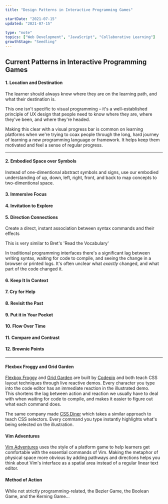 ```yaml
---
title: "Design Patterns in Interactive Programming Games"

startDate: "2021-07-15"
updated: "2021-07-15"

type: "note"
topics: ["Web Development", "JavaScript", "Collaborative Learning"]
growthStage: "Seedling"
---
```


## Current Patterns in Interactive Programming Games

#### 1. Location and Destination

The learner should always know where they are on the learning path, and what their destination is.

This one isn't specific to visual programming – it's a well-established principle of UX design that people need to know where they are, where they've been, and where they're headed.

Making this clear with a visual progress bar is common on learning platforms when we're trying to coax people through the long, hard journey of learning a new programming language or framework. It helps keep them motivated and feel a sense of regular progress.

<Draft />

---

#### 2. Embodied Space over Symbols

Instead of one-dimentional abstract symbols and signs, use our embodied understanding of up, down, left, right, front, and back to map concepts to two-dimentional space.

#### 3. Immersive Focus

#### 4. Invitation to Explore

#### 5. Direction Connections

Create a direct, instant association between syntax commands and their effects

This is very similar to Bret's 'Read the Vocabulary'

In traditional programming interfaces there's a significant lag between writing syntax, waiting for code to compile, and seeing the change in a browser or printed logs. It's often unclear what _exactly_ changed, and what part of the code changed it.

#### 6. Keep It In Context

#### 7. Cry for Help

#### 8. Revisit the Past

#### 9. Put it in Your Pocket

#### 10. Flow Over Time

#### 11. Compare and Contrast

#### 12. Brownie Points

---

#### Flexbox Froggy and Grid Garden

[Flexbox Froggy](https://flexboxfroggy.com/) and [Grid Garden](https://cssgridgarden.com/) are built by [Codepip](https://codepip.com/) and both teach CSS layout techniques through live reactive demos. Every character you type into the code editor has an immediate reaction in the illustrated demo.  
This shortens the lag between action and reaction we usually have to deal with when waiting for code to compile, and makes it easier to figure out what each command does.

<FullWidthImage
    width="800px"
    src="https://res.cloudinary.com/dxj9qr5gj/image/upload/v1614174728/maggieappleton.com/notes/learnable-programming/Grid_Garden_-_A_game_for_learning_CSS_grid_a6ba49.png"
/>

<FullWidthImage
    width="800px"
    src="https://res.cloudinary.com/dxj9qr5gj/image/upload/v1614174725/maggieappleton.com/notes/learnable-programming/Screenshot_-_2021-02-15_22.58.17_jx3h6w.png"
/>

The same company made [CSS Diner](https://flukeout.github.io/) which takes a similar approach to teach CSS selectors. Every command you type instantly highlights what's being selected on the illustration.

<FullWidthImage
    width="800px"
    src="https://res.cloudinary.com/dxj9qr5gj/image/upload/v1614174727/maggieappleton.com/notes/learnable-programming/Screenshot_-_2020-06-29_13.47.26_iyq9a2.png"
/>

#### Vim Adventures

[Vim Adventures](https://vim-adventures.com/) uses the style of a platform game to help learners get comfortable with the essential commands of Vim. Making the metaphor of physical space more obvious by adding pathways and directions helps you think about Vim's interface as a spatial area instead of a regular linear text editor.

<FullWidthImage
    width="800px"
    src="https://res.cloudinary.com/dxj9qr5gj/image/upload/v1614174728/maggieappleton.com/notes/learnable-programming/Screenshot_-_2021-02-15_23.19.44_cez50t.png"
/>

#### Method of Action

While not strictly programming-related, the Bezier Game, the Boolean Game, and the Kerning Game...
